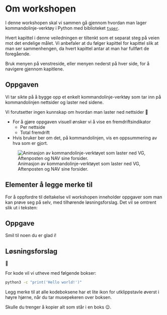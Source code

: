 # Om workshopen {.unnumbered}

I denne workshopen skal vi sammen gå gjennom hvordan man lager
kommandolinje-verktøy i Python med biblioteket
[`typer`](https://typer.tiangolo.com/).

Hvert kapittel i denne veiledningen er tiltenkt som et separat steg på veien mot
det endelige målet. Vi anbefaler at du følger kapittel for kapittel slik at man
ser sammenhengen, da hvert kapittel antar at man har fullført de foregående.

Bruk menyen på venstreside, eller menyen nederst på hver side, for å navigere
gjennom kapitlene.

## Oppgaven
Vi tar sikte på å bygge opp et enkelt kommandolinje-verktøy som tar inn på
kommandolinjen nettsider og laster ned sidene. 

::: {.column-margin}
Vi forutsetter ingen kunnskap om hvordan man laster ned nettsider 🙌
:::

- For å gjøre oppgaven visuell ønsker vi å vise en fremdriftsindikator
  - Per nettside
  - Total fremdrift 
- Hvis bruker ber om det, på kommandolinjen, vis en oppsummering av hva som er
gjort.

![Animasjon av kommandolinje-verktøyet som laster ned VG, Aftenposten og NAV
sine forsider.](./assets/cli_workshop.gif)

## Elementer å legge merke til

For å oppfordre til deltakelse vil workshopen inneholder oppgaver som man
kan prøve seg på selv, med tilhørende løsningsforslag. Det vil se omtrent slik
ut i teksten:

::: {.callout-tip}
## Oppgave
Smil til noen du er glad i!
:::

::: {.callout-note collapse="true"}
## Løsningsforslag
🤩
:::

For kode vil vi utheve med følgende bokser:
```bash
python3 -c "print('Hello world!')"
```

::: {.column-margin}
Legg merke til at alle kodeboksene har et lite ikon for utklippstavle øverst i
høyre hjørne, når du tar musepekeren over boksen.

Skulle du trenger å kopier alt som står i en boks 😉.
:::

